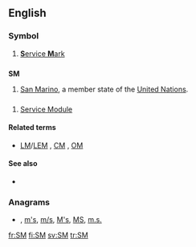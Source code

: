 {{also|Sm|.sm|sm}}

==English==
{{wikipedia}}

===Symbol===
{{infl|en|symbol}}

# [[service mark|'''S'''ervice '''M'''ark]]

==={{abbreviation}}===
'''SM'''

# [[San Marino]], a member state of the [[United Nations]].

==={{initialism}}===
{{en-noun}}

# {{US|space}} [[Service Module]]

====Related terms====
* {{sense|Service Module}} [[LM]]/[[LEM]] , [[CM]] , [[OM]]

====See also====
* {{sense|Service Module}} {{pedia|Service Module}}

===Anagrams===
* {{alphagram|[[Ms#English|Ms]]}} , [[m's#English|m's]], [[m/s#English|m/s]], [[M's#English|M's]], [[MS#English|MS]], [[m.s.#English|m.s.]]


[[fr:SM]]
[[fi:SM]]
[[sv:SM]]
[[tr:SM]]